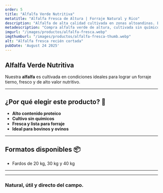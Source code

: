 ```yaml
---
order: 5
title: "Alfalfa Verde Nutritiva"
metatitle: "Alfalfa Fresca de Altura | Forraje Natural y Rico"
description: "Alfalfa de alta calidad cultivada en zonas altoandinas. Excelente opción de forraje para ganado."
metadescription: "Compra alfalfa verde de altura, cultivada sin químicos. Rica en nutrientes y ideal para alimentación animal."
imgurl: "/images/productos/alfalfa-fresca.webp"
imgthumburl: "/images/productos/alfalfa-fresca-thumb.webp"
alt: "Alfalfa fresca recién cortada"
pubDate: 'August 24 2025'
---
```


## Alfalfa Verde Nutritiva

Nuestra **alfalfa** es cultivada en condiciones ideales para lograr un forraje tierno, fresco y de alto valor nutritivo.

---

## **¿Por qué elegir este producto?** 🌿

- **Alto contenido proteico**
- **Cultivo sin químicos**
- **Fresca y lista para forraje**
- **Ideal para bovinos y ovinos**

---

## **Formatos disponibles** 📦

- Fardos de 20 kg, 30 kg y 40 kg

---


<WhatsappSendUrl 
  text="Comprar" 
  message="Me interesa este producto"
  variant="primary" 
/>

---

### **Natural, útil y directo del campo.**
